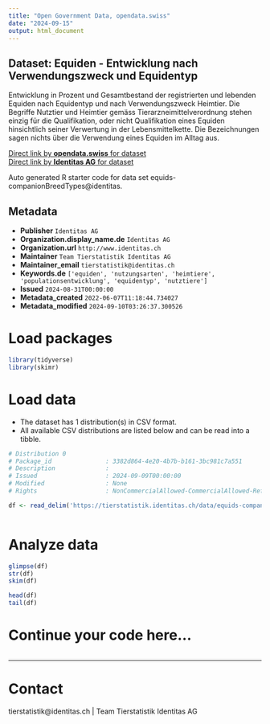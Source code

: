 ```yaml
---
title: "Open Government Data, opendata.swiss"
date: "2024-09-15"
output: html_document
---
```


## Dataset: Equiden - Entwicklung nach Verwendungszweck und Equidentyp

Entwicklung in Prozent und Gesamtbestand der registrierten und lebenden Equiden nach Equidentyp und nach Verwendungszweck Heimtier. Die Begriffe Nutztier und Heimtier gemäss Tierarzneimittelverordnung stehen einzig für die Qualifikation, oder nicht Qualifikation eines Equiden hinsichtlich seiner Verwertung in der Lebensmittelkette. Die Bezeichnungen sagen nichts über die Verwendung eines Equiden im Alltag aus.

[Direct link by **opendata.swiss** for dataset](https://opendata.swiss/de/dataset/equiden-entwicklung-nach-verwendungszweck-und-equidentyp)<br>
[Direct link by **Identitas AG** for dataset](https://tierstatistik.identitas.ch/)

Auto generated R starter code for data set equids-companionBreedTypes@identitas.

## Metadata

- **Publisher** `Identitas AG`
- **Organization.display_name.de** `Identitas AG`
- **Organization.url** `http://www.identitas.ch`
- **Maintainer** `Team Tierstatistik Identitas AG`
- **Maintainer_email** `tierstatistik@identitas.ch`
- **Keywords.de** `['equiden', 'nutzungsarten', 'heimtiere', 'populationsentwicklung', 'equidentyp', 'nutztiere']`
- **Issued** `2024-08-31T00:00:00`
- **Metadata_created** `2022-06-07T11:18:44.734027`
- **Metadata_modified** `2024-09-10T03:26:37.300526`


# Load packages

```r

library(tidyverse)
library(skimr)

```

# Load data

-   The dataset has 1 distribution(s) in CSV format.
-   All available CSV distributions are listed below and can be read into a tibble.

```r

# Distribution 0
# Package_id               : 3382d864-4e20-4b7b-b161-3bc981c7a551
# Description              : 
# Issued                   : 2024-09-09T00:00:00
# Modified                 : None
# Rights                   : NonCommercialAllowed-CommercialAllowed-ReferenceRequired

df <- read_delim('https://tierstatistik.identitas.ch/data/equids-companionBreedTypes.csv')



```

# Analyze data

```r

glimpse(df)
str(df)
skim(df)

head(df)
tail(df)

```

# Continue your code here...

```r

```

------------------------------------------------------------------------

# Contact

tierstatistik@identitas.ch | Team Tierstatistik Identitas AG

